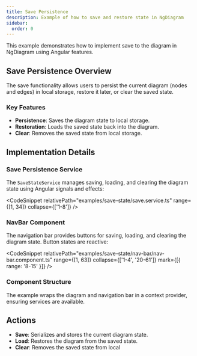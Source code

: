```yaml
---
title: Save Persistence
description: Example of how to save and restore state in NgDiagram
sidebar:
  order: 0
---
```



This example demonstrates how to implement save to the diagram in NgDiagram using Angular features.

## Save Persistence Overview

The save functionality allows users to persist the current diagram (nodes and edges) in local storage, restore it later, or clear the saved state.

### Key Features

- **Persistence**: Saves the diagram state to local storage.
- **Restoration**: Loads the saved state back into the diagram.
- **Clear**: Removes the saved state from local storage.

## Implementation Details

### Save Persistence Service

The `SaveStateService` manages saving, loading, and clearing the diagram state using Angular signals and effects:

<CodeSnippet relativePath="examples/save-state/save.service.ts" range={[1, 34]} collapse={['1-8']} />

### NavBar Component

The navigation bar provides buttons for saving, loading, and clearing the diagram state. Button states are reactive:

<CodeSnippet
  relativePath="examples/save-state/nav-bar/nav-bar.component.ts"
  range={[1, 63]}
  collapse={['1-4', '20-61']}
  mark={[{ range: '8-15' }]}
/>

### Component Structure

The example wraps the diagram and navigation bar in a context provider, ensuring services are available.

## Actions

- **Save**: Serializes and stores the current diagram state.
- **Load**: Restores the diagram from the saved state.
- **Clear**: Removes the saved state from local

<SaveState />
<ExampleViewer dirName="save-state" />
